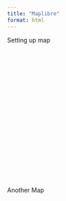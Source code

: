 ---
title: "Maplibre"
format: html
---

Setting up map

<script src='https://unpkg.com/maplibre-gl@latest/dist/maplibre-gl.js'></script>
<link href='https://unpkg.com/maplibre-gl@latest/dist/maplibre-gl.css' rel='stylesheet' />

<div id='map' style='width: 400px; height: 300px;'></div>
<script>
var map = new maplibregl.Map({
  container: 'map',
  style: 'https://demotiles.maplibre.org/style.json', // stylesheet location
  center: [-1.54, 53.801], // starting position [lng, lat]
  zoom: 3 // starting zoom
});
</script>


Another Map

<script>